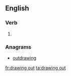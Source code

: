 ==English==

===Verb===
{{head|en|present participle}}

# {{present participle of|draw out|lang=en}}

===Anagrams===
* [[outdrawing#English|outdrawing]]

[[fr:drawing out]]
[[ta:drawing out]]